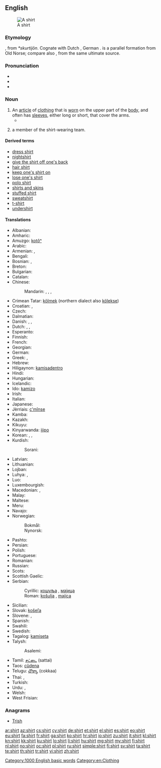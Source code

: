 {{wikipedia}}
==English==
[[Image:Shirt.jpg|thumb|A shirt]]

===Etymology===
{{etyl|ang}} {{term|scyrte|lang=ang}}, from {{etyl|gem}} ''*skurtijōn''.  Cognate with Dutch {{term|schort|lang=nl}}, German {{term|Schürze||apron|lang=de}}.  {{term|skirt|Skirt|lang=en}} is a parallel formation from Old Norse; compare also {{term|short|lang=en}}, from the same ultimate source.

===Pronunciation===
* {{audio|en-us-shirt.ogg|Audio (US)}}
* {{audio|En-uk-shirt.ogg|Audio (UK)}}
* {{rhymes|ɜː(r)t}}

===Noun===
{{en-noun}}

# An [[article]] of [[clothing]] that is [[wear|worn]] on the upper part of the [[body]], and often has [[sleeve]]s, either long or short, that cover the arms.
#* {{quote-news
|year=2012
|date=April 9
|author=Mandeep Sanghera
|title=Tottenham 1 - 2 Norwich
|work=BBC Sport
|url=http://www.bbc.co.uk/sport/0/football/17581358
|page=
|passage=Holt was furious referee Michael Oliver refused to then award him a penalty after Ledley King appeared to pull his '''shirt''' and his anger was compounded when Spurs immediately levelled.}}
# {{context|"[[shirts and skins]]" games}} a member of the shirt-wearing team.

====Derived terms====
* [[dress shirt]]
* [[nightshirt]]
* [[give the shirt off one's back]]
* [[hair shirt]]
* [[keep one's shirt on]]
* [[lose one's shirt]]
* [[polo shirt]]
* [[shirts and skins]]
* [[stuffed shirt]]
* [[sweatshirt]]
* [[t-shirt]]
* [[undershirt]]

====Translations====
{{trans-top|article of clothing}}
* Albanian: {{t|sq|këmish}}
* Amharic: {{tø|am|ሸሚዝ|tr=šämiz|sc=Ethi}}
* Amuzgo: [[kotôⁿ]]
* Arabic: {{t-|ar|قميص|m|tr=qamiiS}}
* Armenian: {{t-|hy|վերնաշապիկ|tr=vernašapik}},  {{t-|hy|շապիկ|tr=šapik}}
* Bengali: {{t|bn|শার্ট|tr=sharţ|sc=Beng}}
* Bosnian: {{t-|bs|košulja|f}}, {{t-|bs|majica|f}}
* Breton: {{t|br|roched|f|xs=Breton}}
* Bulgarian: {{t|bg|риза|f|tr=ríza|sc=Cyrl}}
* Catalan: {{t-|ca|camisa|f}}
* Chinese:
*: Mandarin: {{t-|cmn|襯衫|sc=Hani}},  {{t-|cmn|衬衫|tr=chènshān|sc=Hani}},  {{t-|cmn|襯衣|sc=Hani}},  {{t-|cmn|衬衣|tr=chènyī|sc=Hani}}
* Crimean Tatar: [[kölmek]] (northern dialect also [[kölekse]])
* Croatian: {{t-|hr|košulja|f}}, {{t+|hr|majica|f}}
* Czech: {{t+|cs|košile|f}}
* Dalmatian: {{tø|dlm|camaisa|f}}
* Danish: {{t-|da|bluse|c}}, {{t-|da|skjorte|c}}, {{t-|da|trøje|c}}
* Dutch: {{t+|nl|hemd|n}}, {{t+|nl|overhemd|n}}, {{t+|nl|shirt}}
* Esperanto: {{t-|eo|ĉemizo|xs=Esperanto}}
* Finnish: {{t+|fi|paita}}
* French: {{t+|fr|chemise|f}}
* Georgian: {{t|ka|პერანგი|tr=perangi|sc=Geor}}
* German: {{t+|de|Hemd|n}}
* Greek: {{t+|el|πουκάμισο|n|tr=poukámiso}}, {{t+|el|υποκάμισο|n|tr=ypokámiso}}
* Hebrew: {{t-|he|חולצה|f|tr=khultza}}
* Hiligaynon: [[kamisadentro]]
* Hindi: {{t|hi|क़मीज़|f|tr=qamīz|sc=Deva}}
* Hungarian: {{t+|hu|ing}}
* Icelandic: {{t+|is|skyrta|f}}
* Ido: [[kamizo]]
* Irish: {{t+|ga|léine|f}}
* Italian: {{t+|it|camicia|f}}
* Japanese: {{t-|ja|シャツ|tr=shatsu}}
* Jèrriais: [[c'mînse]] {{f}}
* Kamba: {{tø|kam|shati}}
* Kazakh: {{t|kk|жейде |tr=jeyde|sc=Cyrl|xs=Kazakh}}
* Kikuyu: {{tø|ki|sati}}
* Kinyarwanda: [[ijipo]]
* Korean: {{t|ko|셔츠|tr=syeochu|sc=Kore}}, {{t|ko|와이 셔츠|tr=wai syeochu|sc=Kore}}, {{t|ko|남방|tr=nambang|sc=Kore}}
* Kurdish:
*: Sorani: {{ku-Arab|[[کراس]]}}
{{trans-mid}}
* Latvian: {{t|lv|krekls}}
* Lithuanian: {{t|lt|marškiniai|m|p}}
* Lojban: {{t|jbo|creka}}
* Luhya: {{tø|luy|lishati}},  {{tø|luy|lishati}}
* Luo: {{tø|luo|shat}}
* Luxembourgish: {{t|lb|Hiem|n}}
* Macedonian: {{t|mk|кошула|f|tr=kóšula}},  {{t|mk|маица|f|tr=máica}}
* Malay: {{t|ms|baju}}
* Maltese: {{t|mt|qmis|f|xs=Maltese}}
* Meru: {{tø|mer|shati}}
* Navajo: {{tø|nv|deijiʼ ééʼ}}
* Norwegian:
*: Bokmål: {{t|nb|skjorte|m|f}}
*: Nynorsk: {{t|nn|skjorte|f}}
* Pashto: {{t-|ps|خت|m|tr=xət|sc=ps-Arab|xs=Pashto}}
* Persian: {{t|fa|پیراهن|sc=fa-Arab}}
* Polish: {{t+|pl|koszula|f}}
* Portuguese: {{t+|pt|camisa|f}}
* Romanian: {{t+|ro|cămașă|f}}
* Russian: {{t+|ru|рубашка|f|tr=rubáška}}
* Scots: {{tø|sco|sark|xs=Scots}}
* Scottish Gaelic: {{t-|gd|lèine|xs=Scottish Gaelic}} {{f}}
* Serbian:
*: Cyrillic: [[кошуља#Serbian|кошуља]] {{f}}, [[мајица#Serbian|мајица]] {{f}}
*: Roman: [[košulja#Serbian|košulja]] {{f}}, [[majica#Serbian|majica]] {{f}}
* Sicilian: {{t+|scn|cammisa|f|xs=Sicilian}}
* Slovak: [[košeľa]] {{f}}
* Slovene: {{t+|sl|srajca|f}}, {{t-|sl|majica|f}}
* Spanish: {{t+|es|camisa|f}}
* Swahili: {{t+|sw|shati|xs=Swahili}}
* Swedish: {{t+|sv|skjorta|c}}
* Tagalog: [[kamiseta]]
* Talysh:
*: Asalemi: {{tø|tly|شوی|tr=šavi|sc=fa-Arab}}
* Tamil: [[சட்டை]] (sattai)
* Taos: [[cûdena]]
* Telugu: [[చొక్కా]] (cokkaa)
* Thai: {{t|th|เสื้อเชิ้ต|tr=sêua chért}},  {{t|th|เสื้อ|tr=sêua}}
* Turkish: {{t+|tr|gömlek}}
* Urdu: {{t|ur|قمیض|f|tr=qamīz|sc=ur-Arab}}, {{t|ur|قمیص|f|tr=qamīs|sc=ur-Arab}}
* Welsh: {{t|cy|crys|m|xs=Welsh}}
* West Frisian: {{t-|fy|himd|xs=West Frisian}}
{{trans-bottom}}

===Anagrams===
* [[Trish#English|Trish]]

[[Category:1000 English basic words]]
[[Category:en:Clothing]]

[[ar:shirt]]
[[az:shirt]]
[[cs:shirt]]
[[cy:shirt]]
[[de:shirt]]
[[et:shirt]]
[[el:shirt]]
[[es:shirt]]
[[eo:shirt]]
[[eu:shirt]]
[[fa:shirt]]
[[fr:shirt]]
[[ga:shirt]]
[[ko:shirt]]
[[hr:shirt]]
[[io:shirt]]
[[zu:shirt]]
[[it:shirt]]
[[kl:shirt]]
[[kn:shirt]]
[[kk:shirt]]
[[ku:shirt]]
[[lo:shirt]]
[[li:shirt]]
[[hu:shirt]]
[[mg:shirt]]
[[my:shirt]]
[[fj:shirt]]
[[nl:shirt]]
[[no:shirt]]
[[oc:shirt]]
[[pl:shirt]]
[[ru:shirt]]
[[simple:shirt]]
[[fi:shirt]]
[[sv:shirt]]
[[ta:shirt]]
[[te:shirt]]
[[th:shirt]]
[[tr:shirt]]
[[vi:shirt]]
[[zh:shirt]]